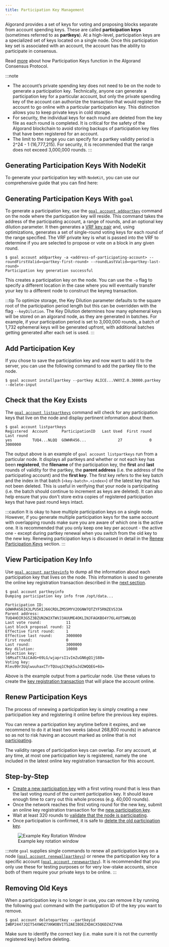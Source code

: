 ```yaml
---
title: Participation Key Management
---
```



Algorand provides a set of keys for voting and proposing blocks separate from account spending keys. These are called **participation keys** (sometimes referred to as **partkeys**). At a high-level, participation keys are a specialized set of keys located on a single node. Once this participation key set is associated with an account, the account has the ability to participate in consensus.

Read [more](/protocol/overview#participation-keys) about how Participation Keys function in the Algorand Consensus Protocol.

:::note

- The account’s private spending key does not need to be on the node to generate a participation key. Technically, anyone can generate a participation key for a particular account, but only the private spending key of the account can authorize the transaction that would register the account to go online with a particular participation key. This distinction allows you to keep private keys in cold storage.
- For security, the individual keys for each round are deleted from the key file as each round is completed. It is critical for the safety of the Algorand blockchain to avoid storing backups of participation key files that have been registered for an account.
- The limit to the range you can specify for a partkey validity period is 2^24 - 1 (16,777,215). For security, it is recommended that the range does not exceed 3,000,000 rounds.
  :::

## Generating Participation Keys With NodeKit

To generate your participation key with `NodeKit`, you can use our comprehensive guide that you can find here:

<LinkCard
  title='Nodekit Quick Start'
  href='/nodes/nodekit-quick-start#generating-participation-keys'
  description='Generating Participation Keys'
/>

## Generating Participation Keys With `goal`

To generate a participation key, use the [`goal account addpartkey`](https://developer.algorand.org/docs/clis/goal/account/addpartkey/) command on the node where the participation key will reside. This command takes the address of the participating account, a range of rounds, and an optional key dilution parameter. It then generates a [VRF key pair](/protocol/overview#verifiable-random-function) and, using optimizations, generates a set of single-round voting keys for each round of the range specified. The VRF private key is what is passed into the VRF to determine if you are selected to propose or vote on a block in any given round.

```shell showLineNumbers=false frame=none
$ goal account addpartkey -a <address-of-participating-account> --roundFirstValid=<partkey-first-round> --roundLastValid=<partkey-last-round>
Participation key generation successful
```

This creates a participation key on the node. You can use the `-o` flag to specify a different location in the case where you will eventually transfer your key to a different node to construct the keyreg transaction.

:::tip
To optimize storage, the Key Dilution parameter defaults to the square root of the participation period length but this can be overridden with the flag `--keyDilution`. The Key Dilution determines how many ephemeral keys will be stored on an algorand node, as they are generated in batches. For example, if your participation period is set to 3,000,000 rounds, a batch of 1,732 ephemeral keys will be generated upfront, with additional batches getting generated after each set is used.
:::

## Add Participation Key

If you chose to save the participation key and now want to add it to the server, you can use the following command to add the partkey file to the node.

```shell showLineNumbers=false frame=none
$ goal account installpartkey --partkey ALICE...VWXYZ.0.30000.partkey --delete-input
```

## Check that the Key Exists

The [`goal account listpartkeys`](https://developer.algorand.org/docs/clis/goal/account/listpartkeys/) command will check for any participation keys that live on the node and display pertinent information about them.

```shell showLineNumbers=false frame=none
$ goal account listpartkeys
Registered  Account      ParticipationID   Last Used  First round  Last round
yes         TUQ4...NLQQ  GOWHR456...              27            0     3000000
```

The output above is an example of `goal account listpartkeys` run from a particular node. It displays all partkeys and whether or not each key has been **registered**, the **filename** of the participation key, the **first** and **last** rounds of validity for the partkey, the **parent address** (i.e. the address of the participating account) and the **first key**. The first key refers to the key batch and the index in that batch (`<key-batch>.<index>`) of the latest key that has not been deleted. This is useful in verifying that your node is participating (i.e. the batch should continue to increment as keys are deleted). It can also help ensure that you don't store extra copies of registered participation keys that have past round keys intact.

:::caution
It is okay to have multiple participation keys on a single node. However, if you generate multiple participation keys for the same account with overlapping rounds make sure you are aware of which one is the active one. It is recommended that you only keep one key per account - the active one - except during partkey renewal when you switch from the old key to the new key. Renewing participation keys is discussed in detail in the [Renew Participation Keys](#renew-participation-keys) section.
:::

## View Participation Key Info

Use [`goal account partkeyinfo`](https://developer.algorand.org/docs/clis/goal/account/partkeyinfo/) to dump all the information about each participation key that lives on the node. This information is used to generate the online key registration transaction described in the [next section](/protocol/registration).

```shell showLineNumbers=false frame=none
$ goal account partkeyinfo
Dumping participation key info from /opt/data...

Participation ID:          GOWHR456IK3LPU5KIJ66CRDLZM55MYV2OGNW7QTZYF5RNZEVS33A
Parent address:            TUQ4HOIR3G5Z3BZUN2W2XTWVJ3AUUME4OKLINJFAGKBO4Y76L4UT5WNLQQ
Last vote round:           11
Last block proposal round: 12
Effective first round:     1
Effective last round:      3000000
First round:               0
Last round:                3000000
Key dilution:              10000
Selection key:             l6MsaTt7AiCAdG+69LG/wjaprsI1vImZuGN6gQ1jS88=
Voting key:                Rleu99r3UqlwuuhaxCTrTQUuq1C9qk5uJd2WQQEG+6U=
```

Above is the example output from a particular node. Use these values to create the [key registration transaction](https://developer.algorand.org/docs/get-details/transactions/transactions#key-registration-transaction) that will place the account online.

## Renew Participation Keys

The process of renewing a participation key is simply creating a new participation key and registering it online before the previous key expires.

You can renew a participation key anytime before it expires, and we recommend to do it at least two weeks (about 268,800 rounds) in advance so as not to risk having an account marked as online that is not [participating](/protocol/overview#participation-keys).

The validity ranges of participation keys can overlap. For any account, at any time, at most one participation key is registered, namely the one included in the latest online key registration transaction for this account.

## Step-by-Step

- [Create a new participation key](#generate-the-participation-key-with-goal) with a first voting round that is less than the last voting round of the current participation key. It should leave enough time to carry out this whole process (e.g. 40,000 rounds).
- Once the network reaches the first voting round for the new key, submit an online key registration transaction for the [new participation key](/protocol/registration).
- Wait at least 320 rounds to [validate that the node is participating](/protocol/registration#register-your-account-online).
- Once participation is confirmed, it is safe to [delete the old participation key](/protocol/partkey-management#removing-old-keys).

<figure>
  <Image src={nodeKeyRotation} alt='Example Key Rotation Window' />
  <figcaption>Example key rotation window</figcaption>
</figure>

:::note
`goal` supplies single commands to renew all participation keys on a node ([`goal account renewallpartkeys`](https://developer.algorand.org/docs/clis/goal/account/renewallpartkeys/)) or renew the participation key for a specific account ([`goal account renewpartkey`](https://developer.algorand.org/docs/clis/goal/account/renewpartkey/)). It is recommended that you only use these for testing purposes or for very low-stake accounts, since both of them require your private keys to be online.
:::

## Removing Old Keys

When a participation key is no longer in use, you can remove it by running the following `goal` command with the participation ID of the key you want to remove.

```shell showLineNumbers=false frame=none
$ goal account deletepartkey --partkeyid IWBP2447JQIT54XWOZ7XKWOBVITS2AEIBOEZXDACX5Q6DZ4Z7VHA
```

Make sure to identify the correct key (i.e. make sure it is not the currently registered key) before deleting.

